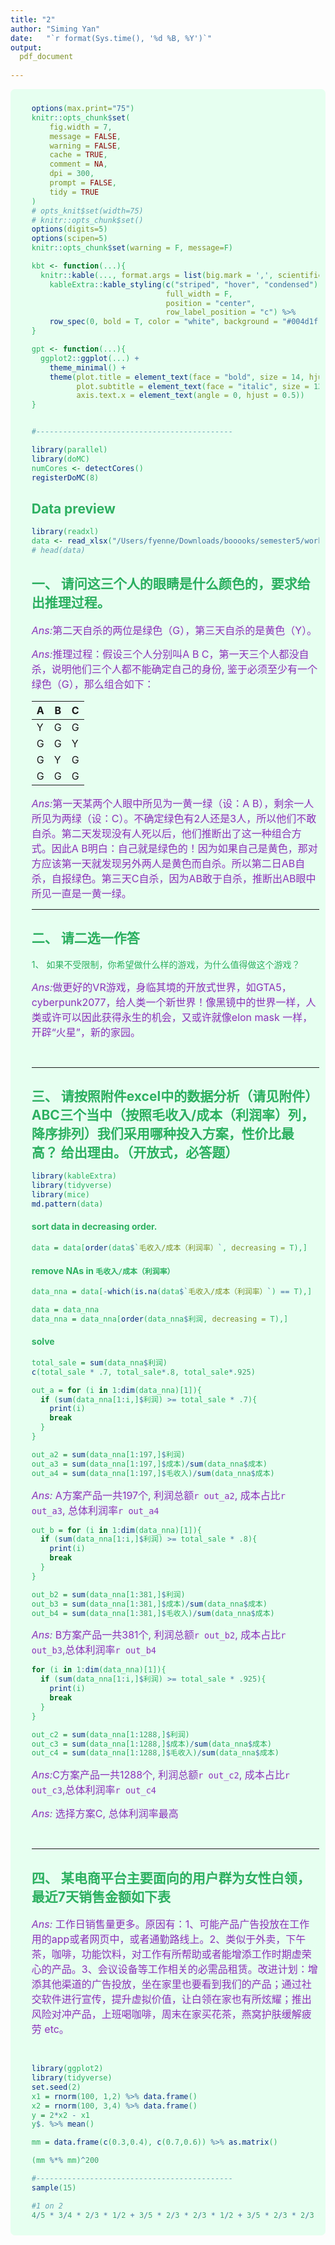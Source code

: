 ```yaml
---
title: "2"
author: "Siming Yan"
date:   "`r format(Sys.time(), '%d %B, %Y')`"
output:
  pdf_document
    
---
```


<html>
<style> 
div.bgm { background-color:#e6fff0; border-radius: 7px; padding: 10px;} 
.ans {
  color: purple;
  font-weight: bold;
}
#main { 
    color: #2cb061; 
}
</style>

<div class = "bgm">

<ul id="main">

```r
options(max.print="75")
knitr::opts_chunk$set(
	fig.width = 7,
	message = FALSE,
	warning = FALSE,
	cache = TRUE,
	comment = NA,
	dpi = 300,
	prompt = FALSE,
	tidy = TRUE
)
# opts_knit$set(width=75)
# knitr::opts_chunk$set()
options(digits=5)
options(scipen=5)
knitr::opts_chunk$set(warning = F, message=F)
```

```r
kbt <- function(...){
  knitr::kable(..., format.args = list(big.mark = ',', scientific = F)) %>%
    kableExtra::kable_styling(c("striped", "hover", "condensed"),
                              full_width = F,
                              position = "center",
                              row_label_position = "c") %>%
    row_spec(0, bold = T, color = "white", background = "#004d1f")
}

gpt <- function(...){
  ggplot2::ggplot(...) + 
    theme_minimal() +
    theme(plot.title = element_text(face = "bold", size = 14, hjust = 0.5),
          plot.subtitle = element_text(face = "italic", size = 12, hjust = 0.5), 
          axis.text.x = element_text(angle = 0, hjust = 0.5))
}


#--------------------------------------------

library(parallel)
library(doMC)
numCores <- detectCores()
registerDoMC(8)
```

## Data preview

```r
library(readxl)
data <- read_xlsx("/Users/fyenne/Downloads/booooks/semester5/work_1/work2/test2.xlsx")
# head(data)
```
## 一、	请问这三个人的眼睛是什么颜色的，要求给出推理过程。


<span style="font-size:16px;color:#8B30BB;">*Ans:*第二天自杀的两位是绿色（G），第三天自杀的是黄色（Y）。</span>

<span style="font-size:16px;color:#8B30BB;">*Ans:*推理过程：假设三个人分别叫A B C，第一天三个人都没自杀，说明他们三个人都不能确定自己的身份, 鉴于必须至少有一个绿色（G），那么组合如下：</span>

| A | B | C |
| - | - | - |
| Y | G | G |
| G | G | Y |
| G | Y | G |
| G | G | G |

<span style="font-size:16px;color:#8B30BB;">*Ans:*第一天某两个人眼中所见为一黄一绿（设：A B），剩余一人所见为两绿（设：C）。不确定绿色有2人还是3人，所以他们不敢自杀。第二天发现没有人死以后，他们推断出了这一种组合方式。因此A B明白：自己就是绿色的！因为如果自己是黄色，那对方应该第一天就发现另外两人是黄色而自杀。所以第二日AB自杀，自报绿色。第三天C自杀，因为AB敢于自杀，推断出AB眼中所见一直是一黄一绿。
<br />


---

## 二、	请二选一作答

1、	如果不受限制，你希望做什么样的游戏，为什么值得做这个游戏？ 

<span style="font-size:16px;color:#8B30BB;">*Ans:*做更好的VR游戏，身临其境的开放式世界，如GTA5，cyberpunk2077，给人类一个新世界！像黑镜中的世界一样，人类或许可以因此获得永生的机会，又或许就像elon mask 一样，开辟“火星”，新的家园。</span>

<br />

---

## 三、	请按照附件excel中的数据分析（请见附件）ABC三个当中（按照毛收入/成本（利润率）列，降序排列）我们采用哪种投入方案，性价比最高？ 给出理由。（开放式，必答题）

```r
library(kableExtra)
library(tidyverse)
library(mice)
md.pattern(data)
```

#### sort data in decreasing order.

```r
data = data[order(data$`毛收入/成本（利润率）`, decreasing = T),]
```

#### remove NAs in `毛收入/成本（利润率）`

```r
data_nna = data[-which(is.na(data$`毛收入/成本（利润率）`) == T),]
```

```r
data = data_nna
data_nna = data_nna[order(data_nna$利润, decreasing = T),]
```
#### solve

```r
total_sale = sum(data_nna$利润)
c(total_sale * .7, total_sale*.8, total_sale*.925)

out_a = for (i in 1:dim(data_nna)[1]){
  if (sum(data_nna[1:i,]$利润) >= total_sale * .7){
    print(i)
    break
  }
}

```

```r
out_a2 = sum(data_nna[1:197,]$利润)
out_a3 = sum(data_nna[1:197,]$成本)/sum(data_nna$成本)
out_a4 = sum(data_nna[1:197,]$毛收入)/sum(data_nna$成本)
```


<span style="font-size:16px;color:#8B30BB;">*Ans:* A方案产品一共197个, 利润总额`r out_a2`, 成本占比`r out_a3`, 总体利润率`r out_a4`</span>


```r
out_b = for (i in 1:dim(data_nna)[1]){
  if (sum(data_nna[1:i,]$利润) >= total_sale * .8){
    print(i)
    break
  }
}
```

```r
out_b2 = sum(data_nna[1:381,]$利润)
out_b3 = sum(data_nna[1:381,]$成本)/sum(data_nna$成本)
out_b4 = sum(data_nna[1:381,]$毛收入)/sum(data_nna$成本)
```


<span style="font-size:16px;color:#8B30BB;">*Ans:* B方案产品一共381个, 利润总额`r out_b2`, 成本占比`r out_b3`,总体利润率`r out_b4`</span>


```r
for (i in 1:dim(data_nna)[1]){
  if (sum(data_nna[1:i,]$利润) >= total_sale * .925){
    print(i)
    break
  }
}
```

```r
out_c2 = sum(data_nna[1:1288,]$利润)
out_c3 = sum(data_nna[1:1288,]$成本)/sum(data_nna$成本)
out_c4 = sum(data_nna[1:1288,]$毛收入)/sum(data_nna$成本)
```

<span style="font-size:16px;color:#8B30BB;">*Ans:*C方案产品一共1288个, 利润总额`r out_c2`, 成本占比`r out_c3`,总体利润率`r out_c4`</span>

<span style="font-size:16px;color:#8B30BB;">*Ans:* 选择方案C, 总体利润率最高</span>

<br />

---

## 四、	某电商平台主要面向的用户群为女性白领，最近7天销售金额如下表

<span style="font-size:16px;color:#8B30BB;">*Ans:* 工作日销售量更多。原因有：1、可能产品广告投放在工作用的app或者网页中，或者通勤路线上。2、类似于外卖，下午茶，咖啡，功能饮料，对工作有所帮助或者能增添工作时期虚荣心的产品。3、会议设备等工作相关的必需品租赁。改进计划：增添其他渠道的广告投放，坐在家里也要看到我们的产品；通过社交软件进行宣传，提升虚拟价值，让白领在家也有所炫耀；推出风险对冲产品，上班喝咖啡，周末在家买花茶，燕窝护肤缓解疲劳 etc。</span>

<br />



```r
library(ggplot2)
library(tidyverse)
set.seed(2)
x1 = rnorm(100, 1,2) %>% data.frame()
x2 = rnorm(100, 3,4) %>% data.frame()
y = 2*x2 - x1
y$. %>% mean()
```

```r
mm = data.frame(c(0.3,0.4), c(0.7,0.6)) %>% as.matrix()

(mm %*% mm)^200

#--------------------------------------------
sample(15)
```

```r
#1 on 2
4/5 * 3/4 * 2/3 * 1/2 + 3/5 * 2/3 * 2/3 * 1/2 + 3/5 * 2/3 * 2/3 * 1/2
```

